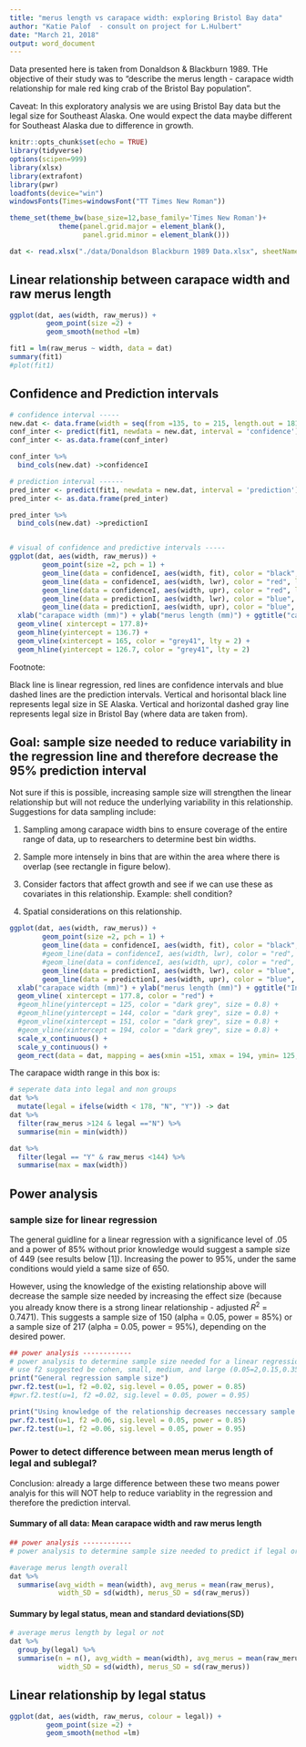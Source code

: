 ```yaml
---
title: "merus length vs carapace width: exploring Bristol Bay data"
author: "Katie Palof  - consult on project for L.Hulbert"
date: "March 21, 2018"
output: word_document
---
```


Data presented here is taken from Donaldson & Blackburn 1989. THe objective of their study was to "describe the merus length - carapace width relationship for male red king crab of the Bristol Bay population". 

Caveat: In this exploratory analysis we are using Bristol Bay data but the legal size for Southeast Alaska. One would expect the data maybe different for Southeast Alaska due to difference in growth. 

```r
knitr::opts_chunk$set(echo = TRUE)
library(tidyverse)
options(scipen=999)
library(xlsx)
library(extrafont)
library(pwr)
loadfonts(device="win")
windowsFonts(Times=windowsFont("TT Times New Roman"))

theme_set(theme_bw(base_size=12,base_family='Times New Roman')+ 
            theme(panel.grid.major = element_blank(),
                  panel.grid.minor = element_blank()))

dat <- read.xlsx("./data/Donaldson Blackburn 1989 Data.xlsx", sheetName = "rinput")
```

## Linear relationship between carapace width and raw merus length


```r
ggplot(dat, aes(width, raw_merus)) + 
         geom_point(size =2) +
         geom_smooth(method =lm)

fit1 = lm(raw_merus ~ width, data = dat) 
summary(fit1)
#plot(fit1)
```

## Confidence and Prediction intervals

```r
# confidence interval -----
new.dat <- data.frame(width = seq(from =135, to = 215, length.out = 181))
conf_inter <- predict(fit1, newdata = new.dat, interval = 'confidence')
conf_inter <- as.data.frame(conf_inter)

conf_inter %>% 
  bind_cols(new.dat) ->confidenceI

# prediction interval ------
pred_inter <- predict(fit1, newdata = new.dat, interval = 'prediction')
pred_inter <- as.data.frame(pred_inter)

pred_inter %>% 
  bind_cols(new.dat) ->predictionI


# visual of confidence and predictive intervals -----
ggplot(dat, aes(width, raw_merus)) +
        geom_point(size =2, pch = 1) +
        geom_line(data = confidenceI, aes(width, fit), color = "black", size = 1) +
        geom_line(data = confidenceI, aes(width, lwr), color = "red", lty = 2, size = 1) +
        geom_line(data = confidenceI, aes(width, upr), color = "red", lty =2, size = 1) +
        geom_line(data = predictionI, aes(width, lwr), color = "blue", lty = 3, size = 1) +
        geom_line(data = predictionI, aes(width, upr), color = "blue", lty =3, size = 1) +
  xlab("carapace width (mm)") + ylab("merus length (mm)") + ggtitle("carapace width vs raw merus length") +
  geom_vline( xintercept = 177.8)+
  geom_hline(yintercept = 136.7) +
  geom_vline(xintercept = 165, color = "grey41", lty = 2) +
  geom_hline(yintercept = 126.7, color = "grey41", lty = 2)
```


Footnote: 

Black line is linear regression, red lines are confidence intervals and blue dashed lines are the prediction intervals.  Vertical and horisontal black line represents legal size in SE Alaska. Vertical and horizontal dashed gray line represents legal size in Bristol Bay (where data are taken from). 

\newline


## Goal: sample size needed to reduce variability in the regression line and therefore decrease the 95% prediction interval 

Not sure if this is possible, increasing sample size will strengthen the linear relationship but will not reduce the underlying variability in this relationship. Suggestions for data sampling include:

1) Sampling among carapace width bins to ensure coverage of the entire range of data, up to researchers to determine best bin widths.   
2) Sample more intensely in bins that are within the area where there is overlap (see rectangle in figure below).  

3) Consider factors that affect growth and see if we can use these as covariates in this relationship.  Example: shell condition?   

4) Spatial considerations on this relationship.

\newline

``` r
ggplot(dat, aes(width, raw_merus)) +
        geom_point(size =2, pch = 1) +
        geom_line(data = confidenceI, aes(width, fit), color = "black", size = 1) +
        #geom_line(data = confidenceI, aes(width, lwr), color = "red", lty = 2, size = 1) +
        #geom_line(data = confidenceI, aes(width, upr), color = "red", lty =2, size = 1) +
        geom_line(data = predictionI, aes(width, lwr), color = "blue", lty = 3, size = 1) +
        geom_line(data = predictionI, aes(width, upr), color = "blue", lty =3, size = 1) +
  xlab("carapace width (mm)") + ylab("merus length (mm)") + ggtitle("Intense sample area: carapace width vs raw merus length") +
  geom_vline( xintercept = 177.8, color = "red") + 
  #geom_hline(yintercept = 125, color = "dark grey", size = 0.8) +
  #geom_hline(yintercept = 144, color = "dark grey", size = 0.8) +
  #geom_vline(xintercept = 151, color = "dark grey", size = 0.8) +
  #geom_vline(xintercept = 194, color = "dark grey", size = 0.8) +
  scale_x_continuous() +
  scale_y_continuous() +
  geom_rect(data = dat, mapping = aes(xmin =151, xmax = 194, ymin= 125, ymax = 144), color= "gray52", alpha =0.0005)

```

The carapace width range in this box is:
```r
# seperate data into legal and non groups
dat %>% 
  mutate(legal = ifelse(width < 178, "N", "Y")) -> dat
dat %>% 
  filter(raw_merus >124 & legal =="N") %>% 
  summarise(min = min(width))

dat %>% 
  filter(legal == "Y" & raw_merus <144) %>% 
  summarise(max = max(width))
```

\newline

## Power analysis 

### sample size for linear regression
The general guidline for a linear regression with a significance level of .05 and a power of 85% without prior knowledge would suggest a sample size of 449 (see results below [1]). Increasing the power to 95%, under the same conditions would yield a same size of 650.

However, using the knowledge of the existing relationship above will decrease the sample size needed by increasing the effect size (because you already know there is a strong linear relationship - adjusted $R^2$ = 0.7471). This suggests a sample size of 150 (alpha = 0.05, power = 85%) or a sample size of 217 (alpha = 0.05, power = 95%), depending on the desired power.


```r
## power analysis ------------
# power analysis to determine sample size needed for a linear regression.
# use f2 suggested be cohen, small, medium, and large (0.05=2,0.15,0.35)
print("General regression sample size")
pwr.f2.test(u=1, f2 =0.02, sig.level = 0.05, power = 0.85)
#pwr.f2.test(u=1, f2 =0.02, sig.level = 0.05, power = 0.95)

print("Using knowledge of the relationship decreases neccessary sample size")
pwr.f2.test(u=1, f2 =0.06, sig.level = 0.05, power = 0.85)
pwr.f2.test(u=1, f2 =0.06, sig.level = 0.05, power = 0.95)
```


### Power to detect difference between mean merus length of legal and sublegal?
Conclusion: already a large difference between these two means power analyis for this will NOT help to reduce variablity in the regression and therefore the prediction interval.

#### Summary of all data: Mean carapace width and raw merus length
```r
## power analysis ------------
# power analysis to determine sample size needed to predict if legal or not.

#average merus length overall
dat %>% 
  summarise(avg_width = mean(width), avg_merus = mean(raw_merus), 
            width_SD = sd(width), merus_SD = sd(raw_merus))
```

#### Summary by legal status, mean and standard deviations(SD)
```r

# average merus length by legal or not
dat %>% 
  group_by(legal) %>% 
  summarise(n = n(), avg_width = mean(width), avg_merus = mean(raw_merus), 
            width_SD = sd(width), merus_SD = sd(raw_merus))

```


## Linear relationship by legal status
```r
ggplot(dat, aes(width, raw_merus, colour = legal)) +
         geom_point(size =2) +
         geom_smooth(method =lm)


```
